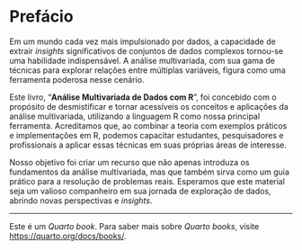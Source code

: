 # Prefácio {.unnumbered}

Em um mundo cada vez mais impulsionado por dados, a capacidade de extrair *insights* significativos de conjuntos de dados complexos tornou-se uma habilidade indispensável. A análise multivariada, com sua gama de técnicas para explorar relações entre múltiplas variáveis, figura como uma ferramenta poderosa nesse cenário.

Este livro, "**Análise Multivariada de Dados com R**", foi concebido com o propósito de desmistificar e tornar acessíveis os conceitos e aplicações da análise multivariada, utilizando a linguagem R como nossa principal ferramenta. Acreditamos que, ao combinar a teoria com exemplos práticos e implementações em R, podemos capacitar estudantes, pesquisadores e profissionais a aplicar essas técnicas em suas próprias áreas de interesse.

Nosso objetivo foi criar um recurso que não apenas introduza os fundamentos da análise multivariada, mas que também sirva como um guia prático para a resolução de problemas reais. Esperamos que este material seja um valioso companheiro em sua jornada de exploração de dados, abrindo novas perspectivas e *insights*.

---

Este é um *Quarto book*. Para saber mais sobre *Quarto books*, visite <https://quarto.org/docs/books/>.